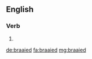 ==English==

===Verb===
{{head|en|verb form}}

# {{en-past of|braai}}

[[de:braaied]]
[[fa:braaied]]
[[mg:braaied]]